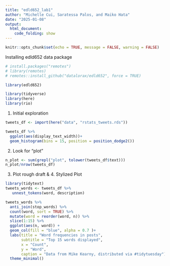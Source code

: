 ```yaml
---
title: "edld652_lab1"
author: "Michelle Cui, Saratessa Palos, and Maiko Hata"
date: "2025-01-08"
output: 
  html_document:
    code_folding: show
---
```


```r
knitr::opts_chunk$set(echo = TRUE, message = FALSE, warning = FALSE)
```

Installing edld652 data package

```r
# install.packages("remotes")
# library(remotes)
# remotes::install_github("datalorax/edld652", force = TRUE)
```

```r
library(edld652)
```

```r
library(tidyverse)
library(here)
library(rio)
```
1. Initial exploration

```r
tweets_df <- import(here("data", "rstats_tweets.rds"))
```

```r
tweets_df %>% 
  ggplot(aes(display_text_width))+
  geom_histogram(bins = 15, position = position_dodge2())
```

2. Look for “plot”

```r
n_plot <- sum(grepl("plot", tolower(tweets_df$text)))
n_plot/nrow(tweets_df)

```

3. Plot rough draft & 4. Stylized Plot

```r
library(tidytext)
tweets_words <- tweets_df %>%
   unnest_tokens(word, description) 

tweets_words %>% 
  anti_join(stop_words) %>% 
  count(word, sort = TRUE) %>% 
  mutate(word = reorder(word, n)) %>% 
  slice(1:15) %>% 
  ggplot(aes(n, word)) +
  geom_col(fill = "blue", alpha = 0.7 )+
  labs(title = "Word frequencies in posts",
       subtitle = "Top 15 words displayed",
       x = "Count",
       y = "Word",
       caption = "Data from Mike Kearny, distributed via #tidytuesday")+
  theme_minimal()
```





